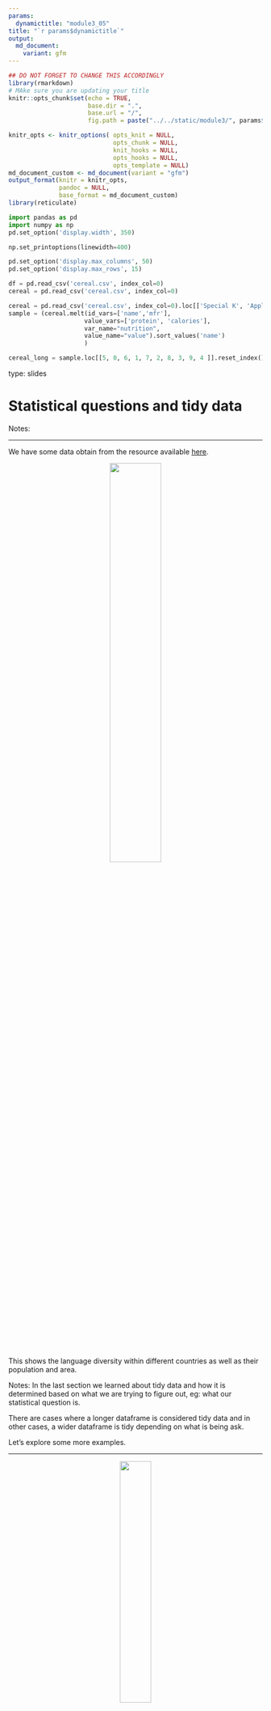 ```yaml
---
params:
  dynamictitle: "module3_05"
title: "`r params$dynamictitle`"
output: 
  md_document:
    variant: gfm
---
```



```r
## DO NOT FORGET TO CHANGE THIS ACCORDINGLY 
library(rmarkdown)
# MAke sure you are updating your title 
knitr::opts_chunk$set(echo = TRUE,
                      base.dir = ".", 
                      base.url = "/",
                      fig.path = paste("../../static/module3/", params$dynamictitle,"/", sep = ""))

knitr_opts <- knitr_options( opts_knit = NULL,
                             opts_chunk = NULL,
                             knit_hooks = NULL,
                             opts_hooks = NULL,
                             opts_template = NULL)
md_document_custom <- md_document(variant = "gfm")
output_format(knitr = knitr_opts,
              pandoc = NULL,
              base_format = md_document_custom)
library(reticulate)

```


```python
import pandas as pd
import numpy as np
pd.set_option('display.width', 350)

np.set_printoptions(linewidth=400)

pd.set_option('display.max_columns', 50)
pd.set_option('display.max_rows', 15)

df = pd.read_csv('cereal.csv', index_col=0)
cereal = pd.read_csv('cereal.csv', index_col=0)
```

```python
cereal = pd.read_csv('cereal.csv', index_col=0).loc[['Special K', 'Apple Jacks', 'Raisin Bran', 'Cheerios', 'Wheaties' ]].reset_index()
sample = (cereal.melt(id_vars=['name','mfr'], 
                     value_vars=['protein', 'calories'], 
                     var_name="nutrition", 
                     value_name="value").sort_values('name')
                     )

cereal_long = sample.loc[[5, 0, 6, 1, 7, 2, 8, 3, 9, 4 ]].reset_index().drop(columns='index')
```


type: slides

# Statistical questions and tidy data

Notes: <br>

---

We have some data obtain from the resource available <a href="https://github.com/jvcasillas/untidydata#language_diversity" target="_blank">here</a>. 


<center><img src='/module3/wide-long1.png' width="45%"></center>

This shows the language diversity within different countries as well as their population and area.


Notes: In the last section we learned about tidy data and how it is determined based on what we are trying to figure out, eg: what our statistical question is. 

There are cases where a longer dataframe is considered tidy data and in other cases, a wider dataframe is tidy depending on what is being ask. 

Let's explore some more examples. 

---

<center><img src='/module3/wide-long1.png' width="35%"></center>

We are trying to answer the statistical question:    

***"What factors are associated with language diversity (as measured by the number of languages spoken in a country)?"***


<center><img src='/module3/wide-long2.png' width="35%"></center>


Notes: We are trying to answer the statistical question:    
***"What factors are associated with language diversity (as measured by the number of languages spoken in a country)?"***

In this case, it makes the most sense for our data to have the measurements `area` and `population` as variables that may or may not affect language diversity. This would be considered tidy data and it is stored as a wider dataframe than what was initially presented to us. 

---

UNICEF dataset on under-five child mortality available <a href="https://sejdemyr.github.io/data-vis/mortality-wealth-time/" target="_blank">here</a>. 

<center><img src='/module3/wide-long3.png' width="70%"></center>


Notes: Let's look at another example. 

Here is the UNICEF dataset on under-five child mortality  which is available <a href="https://sejdemyr.github.io/data-vis/mortality-wealth-time/" target="_blank">here</a>. It is based on data that can be found at www.childmortality.org. The under-five mortality rate is expressed as the number of under-five deaths per 1,000 live births. 

---

<center><img src='/module3/wide-long3.png' width="35%"></center>

The statistical question that we'd like to answer with this data set is: 
***"Is there a relationship between country and/or year of under-five child mortality?"***


<center><img src='/module3/wide-long4.png' width="35%"></center>


Notes: The statistical question that we'd like to answer with this data set is:    
 
***"Is there a relationship between country and/or year of under-five child mortality?"***. 

We are interested in the variable `year`. Having a single variable for year would be the most appropriate to use in this analysis and display tidy data. This would correspond to a long dataframe.

At this point you may be asking yourself the question _"Are there any verbs, that would easily transform data into longer or wider dataframes?"_

If you are, then you are ahead of the game!  We will discuss this in the next section.


---

# Let’s apply what we learned!

Notes: Notes:      <br>
